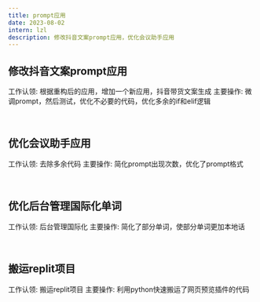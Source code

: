 ```yaml
---
title: prompt应用
date: 2023-08-02
intern: lzl
description: 修改抖音文案prompt应用，优化会议助手应用
---
```


## 修改抖音文案prompt应用
工作认领: 根据重构后的应用，增加一个新应用，抖音带货文案生成
主要操作: 微调prompt，然后测试，优化不必要的代码，优化多余的if和elif逻辑

<br/>

## 优化会议助手应用
工作认领: 去除多余代码
主要操作: 简化prompt出现次数，优化了prompt格式

<br/>

## 优化后台管理国际化单词
工作认领: 后台管理国际化
主要操作: 简化了部分单词，使部分单词更加本地话

<br/>

## 搬运replit项目
工作认领: 搬运replit项目
主要操作: 利用python快速搬运了网页预览插件的代码
